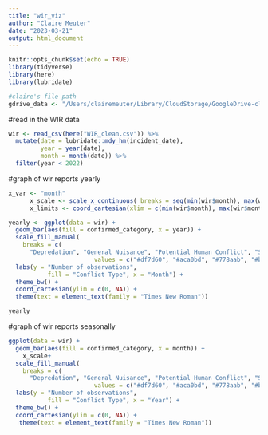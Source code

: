 ```yaml
---
title: "wir_viz"
author: "Claire Meuter"
date: "2023-03-21"
output: html_document
---
```


```r
knitr::opts_chunk$set(echo = TRUE)
library(tidyverse)
library(here)
library(lubridate)

#claire's file path
gdrive_data <- "/Users/clairemeuter/Library/CloudStorage/GoogleDrive-clairemeuter@ucsb.edu/Shared drives/Black_Bear_Aware/gdrive_data"
```
#read in the WIR data
```r
wir <- read_csv(here("WIR_clean.csv")) %>% 
  mutate(date = lubridate::mdy_hm(incident_date),
         year = year(date),
         month = month(date)) %>% 
  filter(year < 2022)
```


#graph of wir reports yearly
```r

x_var <- "month"
      x_scale <- scale_x_continuous( breaks = seq(min(wir$month), max(wir$month), by=1), labels = month.abb)
      x_limits <- coord_cartesian(xlim = c(min(wir$month), max(wir$month)))

yearly <- ggplot(data = wir) +
  geom_bar(aes(fill = confirmed_category, x = year)) +
  scale_fill_manual(
    breaks = c(
      "Depredation", "General Nuisance", "Potential Human Conflict", "Sighting"),
                        values = c("#df7d60", "#aca0bd", "#778aab", "#b9cdca")) +
  labs(y = "Number of observations",
           fill = "Conflict Type", x = "Month") +
  theme_bw() +
  coord_cartesian(ylim = c(0, NA)) +
  theme(text = element_text(family = "Times New Roman"))

yearly
```

#graph of wir reports seasonally 
```r
ggplot(data = wir) +
  geom_bar(aes(fill = confirmed_category, x = month)) +
    x_scale+ 
  scale_fill_manual(
    breaks = c(
      "Depredation", "General Nuisance", "Potential Human Conflict", "Sighting"),
                        values = c("#df7d60", "#aca0bd", "#778aab", "#b9cdca")) +
  labs(y = "Number of observations",
           fill = "Conflict Type", x = "Year") +
  theme_bw() +
  coord_cartesian(ylim = c(0, NA)) +
   theme(text = element_text(family = "Times New Roman"))
```

